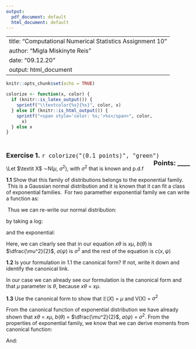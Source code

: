 ---
output:
  pdf_document: default
  html_document: default
---
<!-- One needs the code below in order to being able of integrating Latex with R -->

<script type="text/x-mathjax-config">
MathJax.Hub.Config({
tex2jax: {
inlineMath: [['$','$'], ['\\(','\\)']],
processEscapes: true},
jax: ["input/TeX","input/MathML","input/AsciiMath","output/CommonHTML"],
extensions: ["tex2jax.js","mml2jax.js","asciimath2jax.js","MathMenu.js","MathZoom.js","AssistiveMML.js", "[Contrib]/a11y/accessibility-menu.js"],
TeX: {
extensions: ["AMSmath.js","AMSsymbols.js","noErrors.js","noUndefined.js"],
equationNumbers: {
autoNumber: "AMS"
}
}
});
</script>



<!-- markdown report begins -->

---
title: "Computational Numerical Statistics  \n Assignment 10"
author: "Migla Miskinyte Reis"
date: "09.12.20"
output: html_document
---

```{r setup, include=FALSE}
knitr::opts_chunk$set(echo = TRUE)
```

<!-- the function below does not appear in the text as is here to allow us to use some colored text -->

```{r echo=FALSE}
colorize <- function(x, color) {
  if (knitr::is_latex_output()) {
    sprintf("\\textcolor{%s}{%s}", color, x)
  } else if (knitr::is_html_output()) {
    sprintf("<span style='color: %s;'>%s</span>", color, 
      x)
  } else x
}
```

<!-- instruction below allows for some extra vertical space-->
&nbsp;

<!-- the font instruction below allows to increase fontsize and the ** gives us boldface -->

<font size="4">

**Exercise 1.** `r colorize("(0.1 points)", "green")` [**Points: ____**]{style="float:right"}
</font>


\\Let $\textit X$ $\sim$N($\mu$, $\sigma^2$), with $\sigma^2$ that is known and p.d.f

\begin{center}

f(x;$\mu$,$\sigma^2$) = $\dfrac{1}{\sqrt{2 \pi \sigma^2}} \exp \left[-\dfrac{(x-\mu)^2}{2\sigma^2} \right]$, where\quad x $\in$ R\quad and $\mu$ $\in$ R

\end{center}


**1.1** Show that this family of distributions belongs to the exponential family. 
\ This is a Gaussian normal distribution and it is known that it can fit a class of exponential families. 
\ For two paramether exponential family we can write a function as:
\begin{center}

f(x;$\theta$) = $\exp\left[\dfrac{x\theta-b(\theta)}{a(\psi)} +c(x,\psi)   \right]$, where $\psi$ is dispersion parameter and $\theta$ is a location parameter, b is a cumulant function.


\end{center}

\ Thus we can re-write our normal distribution: 

\begin{center}

f(x;$\mu$,$\sigma^2$) = $\dfrac{1}{\sqrt{2 \pi \sigma^2}} \exp \left[-\dfrac{(x-\mu)^2}{2\sigma^2} \right]$ = 

\end{center}

by taking a log: 

\begin{center}

$\log f(x;\mu, \sigma^2) = -\frac{1}{2}\log(2\pi\sigma^2) - \frac{(x-\mu)^2}{2 \sigma^2}$

\end{center}

and the exponential:

\begin{center}

 $=$ $\exp\left[-\dfrac{1}{2}\log(2\pi\sigma^2)-\dfrac{(x-\mu)^2}{2\sigma^2}\right]$

\end{center}

\begin{center}

 $=$ $\exp\left[-\dfrac{1}{2}\log(2\pi\sigma^2)-\dfrac{(x^2 -2\mu + \mu^2)}{2\sigma^2}\right]$

\end{center}


\begin{center}

 $=$ $\exp\left[(x\mu - \dfrac{\mu^2}{2})/\sigma^2 +\dfrac{-1}{2}(\dfrac{x^2}{\sigma^2}+log(2\pi\sigma^2))\right]$

\end{center}

Here, we can clearly see that in our equation $x\theta$ is $x\mu$, $b(\theta)$ is $\dfrac{\mu^2}{2}$, $a(\psi)$ is $\sigma^2$ and the rest of the equation is $c(x,\psi)$


**1.2** Is your formulation in 1.1 the canonical form? If not, write it down and identify the canonical link.

In our case we can already see our formulation is the canonical form and that $\mu$ parameter is $\theta$, because $x\theta$ = $x\mu$.  


**1.3** Use the canonical form to show that $\mathbb{E}(X)$ = $\mu$ and V(X) = $\sigma^2$
 
From the canonical function of exponential distribution we have already shown that $x\theta$ = $x\mu$, $b(\theta)$ = $\dfrac{\mu^2}{2}$, $a(\psi)$ = $\sigma^2$. From the properties of exponential family, we know that we can derive moments from canonical function:

\begin{center}

 $E\left[X\right]=b'(\theta)$
 =$ (\dfrac{\theta^2}{2})'=(\dfrac{\mu^2}{2})'=\mu$

\end{center}

And: 


\begin{center}

 $Var\left[X\right]=\psi b''(\theta)$
 =$ \sigma^2(b)''=\sigma^21=\sigma^2$

\end{center}


<!-- markdown report ends -->